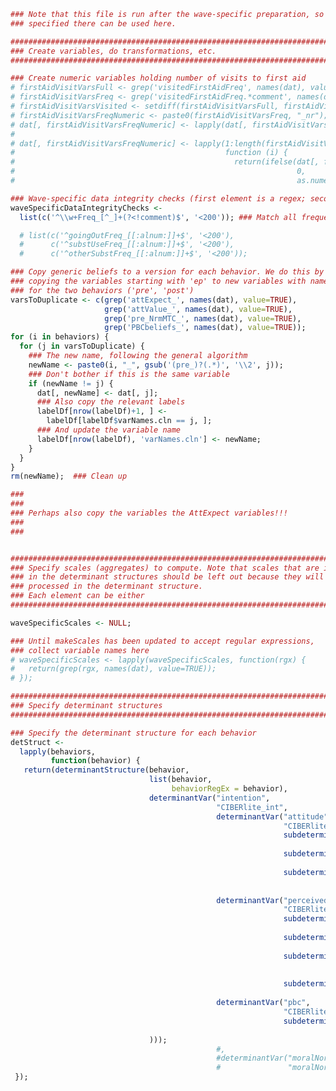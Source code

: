 
```r

### Note that this file is run after the wave-specific preparation, so anything
### specified there can be used here.

###############################################################################
### Create variables, do transformations, etc.
###############################################################################

### Create numeric variables holding number of visits to first aid
# firstAidVisitVarsFull <- grep('visitedFirstAidFreq', names(dat), value=TRUE);
# firstAidVisitVarsFreq <- grep('visitedFirstAidFreq.*comment', names(dat), value=TRUE);
# firstAidVisitVarsVisited <- setdiff(firstAidVisitVarsFull, firstAidVisitVarsFreq);
# firstAidVisitVarsFreqNumeric <- paste0(firstAidVisitVarsFreq, "_nr");
# dat[, firstAidVisitVarsFreqNumeric] <- lapply(dat[, firstAidVisitVarsFreq], convertToNumeric);
# 
# dat[, firstAidVisitVarsFreqNumeric] <- lapply(1:length(firstAidVisitVarsVisited),
#                                               function (i) {
#                                                 return(ifelse(dat[, firstAidVisitVarsVisited[i]]==0,
#                                                               0,
#                                                               as.numeric(dat[, firstAidVisitVarsFreqNumeric[i]])))});

### Wave-specific data integrity checks (first element is a regex; second a condition)
waveSpecificDataIntegrityChecks <-
  list(c('^\\w+Freq_[^_]+(?<!comment)$', '<200')); ### Match all frequency variables

  # list(c('^goingOutFreq_[[:alnum:]]+$', '<200'),
  #      c('^substUseFreq_[[:alnum:]]+$', '<200'),
  #      c('^otherSubstFreq_[[:alnum:]]+$', '<200'));

### Copy generic beliefs to a version for each behavior. We do this by
### copying the variables starting with 'ep' to new variables with names
### for the two behaviors ('pre', 'post')
varsToDuplicate <- c(grep('attExpect_', names(dat), value=TRUE),
                     grep('attValue_', names(dat), value=TRUE),
                     grep('pre_NrmMTC_', names(dat), value=TRUE),
                     grep('PBCbeliefs_', names(dat), value=TRUE));
for (i in behaviors) {
  for (j in varsToDuplicate) {
    ### The new name, following the general algorithm
    newName <- paste0(i, "_", gsub('(pre_)?(.*)', '\\2', j));
    ### Don't bother if this is the same variable
    if (newName != j) {
      dat[, newName] <- dat[, j];
      ### Also copy the relevant labels
      labelDf[nrow(labelDf)+1, ] <-
        labelDf[labelDf$varNames.cln == j, ];
      ### And update the variable name
      labelDf[nrow(labelDf), 'varNames.cln'] <- newName;
    }
  }
}
rm(newName);  ### Clean up

###
###
### Perhaps also copy the variables the AttExpect variables!!!
###
###


###############################################################################
### Specify scales (aggregates) to compute. Note that scales that are included
### in the determinant structures should be left out because they will be
### processed in the determinant structure.
### Each element can be either 
###############################################################################

waveSpecificScales <- NULL;

### Until makeScales has been updated to accept regular expressions,
### collect variable names here
# waveSpecificScales <- lapply(waveSpecificScales, function(rgx) {
#   return(grep(rgx, names(dat), value=TRUE));
# });

###############################################################################
### Specify determinant structures
###############################################################################

### Specify the determinant structure for each behavior
detStruct <-
  lapply(behaviors,
         function(behavior) {
   return(determinantStructure(behavior,
                               list(behavior,
                                    behaviorRegEx = behavior),
                               determinantVar("intention",
                                              "CIBERlite_int",
                                              determinantVar("attitude",
                                                             "CIBERlite_att",
                                                             subdeterminants("Expectation",
                                                                             "attExpect"),
                                                             subdeterminants("Desirability",
                                                                             "attValue"),
                                                             subdeterminantProducts("attProduct",
                                                                                    c("attExpect",
                                                                                      "attValue"))),
                                              determinantVar("perceivedNorm",
                                                             "CIBERlite_pn",
                                                             subdeterminants("Approval",
                                                                             "NrmInjunct"),
                                                             subdeterminants("Motivation to comply",
                                                                             "NrmMTC"),
                                                             subdeterminantProducts("nrmProduct",
                                                                                    c("NrmInjunct",
                                                                                      "NrmMTC")),
                                                             subdeterminants("Descriptive norm",
                                                                             "NrmDescr")),
                                              determinantVar("pbc",
                                                             "CIBERlite_pbc",
                                                             subdeterminants("Control beliefs",
                                                                             "PBCbeliefs"))
                               )));
                                              #,
                                              #determinantVar("moralNorm",
                                              #               "moralNorm"))));
 });


```
